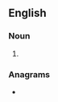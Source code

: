 {{also|hot lines}}
==English==

===Noun===
{{head|en|noun plural form}}

# {{plural of|hotline|lang=en}}

===Anagrams===
* {{anagrams|en|a=ehilnost|Holstein|Holstine|holstein|neoliths}}